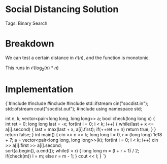 


<Sidebar moduleId={moduleId} /> 

# Social Distancing Solution

Tags: Binary Search

# Breakdown

We can test a certain distance in $\mathcal{O}(n)$, and the function is monotonic. 

This runs in $\mathcal{O}(\log_2(n)*n)$

# Implementation

<div style={{ transform: 'translateX(150px)' }}>
  <SyntaxHighlighter language="cpp" style={okaidia}>
{`#include <cmath>
#include <cstdio>
#include <vector>
#include <fstream> 
std::ifstream cin("socdist.in");
std::ofstream cout("socdist.out");
#include <algorithm>
using namespace std;

int n, k; 
vector<pair<long long, long long>> a; 
bool check(long long x) {  
    int ret = 0; 
    long long last = -x; 
    for(int i = 0; i < k; i++) {
        while(last + x <= a[i].second) {
            last = max(last + x, a[i].first);
            if(++ret == n) return true; 
        }
    }
    return false; 
}
int main() {
    cin >> n >> k; 
    long long l = 0, r = (long long) 1e18 + 7;
    a = vector<pair<long long, long long>>(k); 
    for(int i = 0; i < k; i++) cin >> a[i].first >> a[i].second;  
    sort(a.begin(), a.end()); 
    while(l < r) {
        long long m = (l + r + 1) / 2; 
        if(check(m)) l = m;
        else r = m - 1; 
    }
    cout << l; 
}
`}
  </SyntaxHighlighter>
</div>
